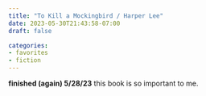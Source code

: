 ```yaml
---
title: "To Kill a Mockingbird / Harper Lee"
date: 2023-05-30T21:43:58-07:00
draft: false

categories:
- favorites
- fiction
---
```


**finished (again) 5/28/23**
this book is so important to me. 